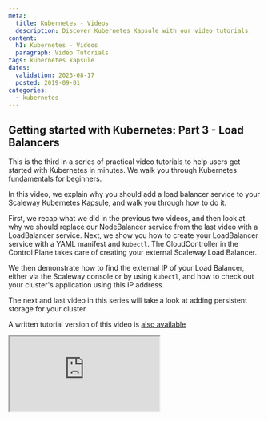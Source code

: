 ```yaml
---
meta:
  title: Kubernetes - Videos
  description: Discover Kubernetes Kapsule with our video tutorials.
content:
  h1: Kubernetes - Videos
  paragraph: Video Tutorials
tags: kubernetes kapsule
dates:
  validation: 2023-08-17
  posted: 2019-09-01
categories:
  - kubernetes
---
```


## Getting started with Kubernetes: Part 3 - Load Balancers

This is the third in a series of practical video tutorials to help users get started with Kubernetes in minutes. We walk you through Kubernetes fundamentals for beginners.

In this video, we explain why you should add a load balancer service to your Scaleway Kubernetes Kapsule, and walk you through how to do it.

First, we recap what we did in the previous two videos, and then look at why we should replace our NodeBalancer service from the last video with a LoadBalancer service.
Next, we show you how to create your LoadBalancer service with a YAML manifest and `kubectl`. The CloudController in the Control Plane takes care of creating your external Scaleway Load Balancer.

We then demonstrate how to find the external IP of your Load Balancer, either via the Scaleway console or by using `kubectl`, and how to check out your cluster's application using this IP address.

The next and last video in this series will take a look at adding persistent storage for your cluster.

A written tutorial version of this video is [also available](/tutorials/get-started-kubernetes-loadbalancer/)

<Iframe src="https://www.youtube.com/embed/W3gPUQ_ELEo" title="YouTube video player" />

## Getting started with Kubernetes: Part 2 - Deploying an app with Kapsule

This is the second in a series of practical video tutorials to help users get started with Kubernetes in minutes. We walk you through Kubernetes fundamentals for beginners.

In this video, we show you how to deploy a containerized application with the Scaleway Kubernetes Kapsule.

First, we review some key Kubernetes terminology (including pools, nodes, and pods) and then demonstrate how to create a Kubernetes Kapsule via the Scaleway console.

Next, we show you how to install kubectl, so you can connect to your cluster from the command line of your local machine, and how to create an Image Pull Secret for your cluster.

We then demonstrate how to deploy the containerized application (via the image created in the first video) to your Kapsule cluster. As a little extra, at the end we show how to use the k8s NodePort service to expose a port on the cluster’s nodes, so you can test that the application is running at its endpoint.

Future videos will cover topics like load balancing and storage for your Kubernetes application.

A written tutorial version of this video is [also available](/tutorials/get-started-deploy-kapsule/)

<Iframe src="https://www.youtube.com/embed/R5CwAq1a0Og" title="YouTube video player" />

## Getting started with Kubernetes: Part 1 - Containers & Docker

This is the first in a new series of practical videos to help you get started with Kubernetes in minutes. We will walk you through Kubernetes fundamentals for beginners.

Kubernetes is a container orchestration platform, so before using it we need to understand a bit about containers themselves. A container is a portable package of software that includes its own environment and dependencies.

We show you how to containerize two simple applications with the popular containerization open-source platform Docker, starting from the Dockerfile to the basic docker commands with examples. Finally, we demonstrate how to safely push the container images we have created to the Scaleway Container Registry, so they are securely stored in the cloud.

Future videos will show you how to deploy your containerized application with the Scaleway Kubernetes Kapsule, and cover topics like load balancing and storage for your Kubernetes application.

A written tutorial version of this video is [also available](/tutorials/get-started-containers-docker/)

<Iframe src="https://www.youtube.com/embed/zgxcCcKnXR0" title="YouTube video player" />

## Introduction to Kubernetes

In this video, you will learn the general architecture of Kubernetes and the added value of containers. In addition, we will highlight the problems that Kubernetes can solve and guide you through the basic objects of Kubernetes.

<Iframe src="https://www.youtube.com/embed/sQqexlOcgp4" title="YouTube video player" />

## Understand, verify, and act on the security of your Kubernetes clusters

In this video, you will learn how we built our managed Kubernetes product and what is the lifecycle of a cluster. In addition, we will talk about the challenges related to running Kubernetes inside Kubernetes.

<Iframe src="https://www.youtube.com/embed/9HpXdlc60d4" title="YouTube video player" />

## The magic behind Scaleway's managed Kubernetes

In this video, dive into the magic behind Scaleway's managed Kubernetes. You can learn how we made a managed Kubernetes product and how this product works. Additionally, we take a look at the lifecycle of a cluster, and the challenges related to running Kubernetes inside Kubernetes.

<Iframe src="https://www.youtube.com/embed/xTV_whRZG58" title="YouTube video player" />

